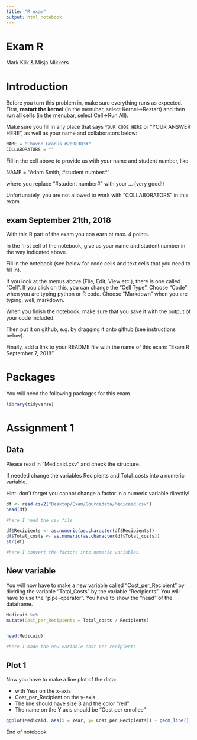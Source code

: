 ```yaml
---
title: "R exam"
output: html_notebook
---
```


# Exam R
Mark Klik & Misja Mikkers

# Introduction

Before you turn this problem in, make sure everything runs as expected. First, **restart the kernel** (in the menubar, select Kernel$\rightarrow$Restart) and then **run all cells** (in the menubar, select Cell$\rightarrow$Run All).

Make sure you fill in any place that says `YOUR CODE HERE` or "YOUR ANSWER HERE", as well as your name and collaborators below:

```r
NAME = "Chavon Gradus #2008383#"
COLLABORATORS = ""
```

Fill in the cell above to provide us with your name and student number, like

NAME = "Adam Smith, #student number#"

where you replace "#student number#" with your ... (very good!)

Unfortunately, you are not allowed to work with "COLLABORATORS" in this exam.

## exam September 21th, 2018

With this R part of the exam you can earn at max. 4 points.

In the first cell of the notebook, give us your name and student number in the way indicated above.

Fill in the notebook (see below for code cells and text cells that you need to fill in).

If you look at the menus above (File, Edit, View etc.), there is one called "Cell". If you click on this, you can change the "Cell Type". Choose "Code" when you are typing python or R code. Choose "Markdown" when you are typing, well, markdown.

When you finish the notebook, make sure that you save it with the output of your code included.

Then put it on github, e.g. by dragging it onto github (see instructions below).

Finally, add a link to your README file with the name of this exam: "Exam R September 7, 2018".

# Packages

You will need the following packages for this exam.

```r
library(tidyverse)

```


# Assignment 1

## Data

Please read in "Medicaid.csv" and check the structure.

If needed change the variables Recipients and Total_costs into a numeric variable.

Hint: don't forget you cannot change a factor in a numeric variable directly!


```r
df <- read.csv2("Desktop/Exam/Sourcedata/Medicaid.csv")
head(df)

#here I read the csv file 
```


```r
df$Recipients <- as.numeric(as.character(df$Recipients))
df$Total_costs <- as.numeric(as.character(df$Total_costs))
str(df)

#here I convert the factors into numeric variables.
```

## New variable

You will now have to make a new variable called "Cost_per_Recipient" by dividing the variable "Total_Costs" by the variable "Recipients". You will have to use the "pipe-operator". You have to show the "head" of the dataframe.


```r
Medicaid %>%
mutate(Cost_per_Recipients = Total_costs / Recipients)


head(Medicaid)

#here I made the new variable cost per recipients
```

## Plot 1

Now you have to make a line plot of the data:

* with Year on the x-axis
* Cost_per_Recipient on the y-axis
* The line should have size 3 and the color "red"
* The name on the Y axis should be "Cost per enrollee"



```r

ggplot(Medicaid, aes(x = Year, y= Cost_per_Recipients)) + geom_line()
```




End of notebook


